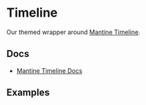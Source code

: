 
<Meta of={TimelineStories} />

# Timeline

Our themed wrapper around [Mantine Timeline](https://mantine.dev/core/timeline/).

## Docs

- [Mantine Timeline Docs](https://mantine.dev/core/timeline/)

## Examples

<Canvas of={TimelineStories.Default} />
